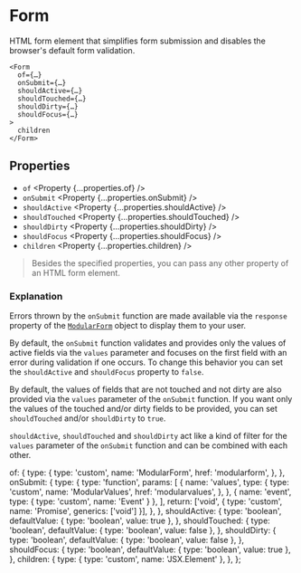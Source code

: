 
<Title>Form | Modular Forms</Title>
<Meta
  name="description"
  content="A wrapper component that handles the submission of a form and disables the browser's default form validation."
/>

# Form

HTML form element that simplifies form submission and disables the browser's default form validation.

```tsx
<Form
  of={…}
  onSubmit={…}
  shouldActive={…}
  shouldTouched={…}
  shouldDirty={…}
  shouldFocus={…}
>
  children
</Form>
```

## Properties

- `of` <Property {...properties.of} />
- `onSubmit` <Property {...properties.onSubmit} />
- `shouldActive` <Property {...properties.shouldActive} />
- `shouldTouched` <Property {...properties.shouldTouched} />
- `shouldDirty` <Property {...properties.shouldDirty} />
- `shouldFocus` <Property {...properties.shouldFocus} />
- `children` <Property {...properties.children} />

> Besides the specified properties, you can pass any other property of an HTML form element.

### Explanation

Errors thrown by the `onSubmit` function are made available via the `response` property of the <A href="/api/ModularForm">`ModularForm`</A> object to display them to your user.

By default, the `onSubmit` function validates and provides only the values of active fields via the `values` parameter and focuses on the first field with an error during validation if one occurs. To change this behavior you can set the `shouldActive` and `shouldFocus` property to `false`.

By default, the values of fields that are not touched and not dirty are also provided via the `values` parameter of the `onSubmit` function. If you want only the values of the touched and/or dirty fields to be provided, you can set `shouldTouched` and/or `shouldDirty` to `true`.

`shouldActive`, `shouldTouched` and `shouldDirty` act like a kind of filter for the `values` parameter of the `onSubmit` function and can be combined with each other.

  of: {
    type: {
      type: 'custom',
      name: 'ModularForm',
      href: 'modularform',
    },
  },
  onSubmit: {
    type: {
      type: 'function',
      params: [
        {
          name: 'values',
          type: {
            type: 'custom',
            name: 'ModularValues',
            href: 'modularvalues',
          },
        },
        { name: 'event', type: { type: 'custom', name: 'Event' } },
      ],
      return: ['void', { type: 'custom', name: 'Promise', generics: ['void'] }],
    },
  },
  shouldActive: {
    type: 'boolean',
    defaultValue: { type: 'boolean', value: true },
  },
  shouldTouched: {
    type: 'boolean',
    defaultValue: { type: 'boolean', value: false },
  },
  shouldDirty: {
    type: 'boolean',
    defaultValue: { type: 'boolean', value: false },
  },
  shouldFocus: {
    type: 'boolean',
    defaultValue: { type: 'boolean', value: true },
  },
  children: {
    type: { type: 'custom', name: 'JSX.Element' },
  },
};
